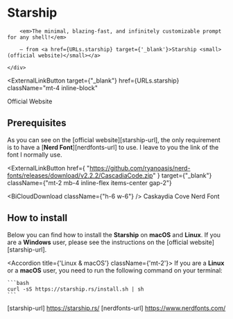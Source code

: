 
# Starship

<Bleed>
    <div style={{border: '1px solid #888', padding: '4rem 2.5rem', textAlign: 'center'}}>
        <ImQuotesLeft className={'w-10 h-10 mx-auto mb-4 text-blue-500'}/>

        <em>The minimal, blazing-fast, and infinitely customizable prompt for any shell!</em>

        — from <a href={URLs.starship} target={'_blank'}>Starship <small>(official website)</small></a>

    </div>

</Bleed>

<ExternalLinkButton
  target={"_blank"}
  href={URLs.starship}
  className="mt-4 inline-block"
>
  <span>Official Website</span>
</ExternalLinkButton>

## Prerequisites

As you can see on the [official website][starship-url], the only requirement is to have a [**Nerd Font**][nerdfonts-url] to use. I leave to you
the link of the font I normally use.

<ExternalLinkButton
  href={
    "https://github.com/ryanoasis/nerd-fonts/releases/download/v2.2.2/CascadiaCode.zip"
  }
  target={"_blank"}
  className={"mt-2 mb-4 inline-flex items-center gap-2"}
>
  <BiCloudDownload className={"h-6 w-6"} />
  <span>Caskaydia Cove Nerd Font</span>
</ExternalLinkButton>

## How to install

Below you can find how to install the **Starship** on **macOS** and **Linux**. If you are a **Windows** user, please see the instructions on the
[official website][starship-url].

<Accordion title={'Linux & macOS'} className={'mt-2'}>
    If you are a **Linux** or a **macOS** user, you need to run the following command on your terminal:

    ```bash
    curl -sS https://starship.rs/install.sh | sh
    ```

</Accordion>

[starship-url] https://starship.rs/
[nerdfonts-url] https://www.nerdfonts.com/
